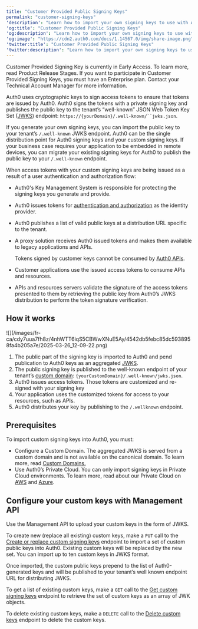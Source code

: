 ```yaml
---
title: "Customer Provided Public Signing Keys"
permalink: "customer-signing-keys"
'description': "Learn how to import your own signing keys to use with Auth0."
'og:title': "Customer Provided Public Signing Keys"
'og:description': "Learn how to import your own signing keys to use with Auth0."
'og:image': "https://cdn2.auth0.com/docs/1.14567.0/img/share-image.png"
'twitter:title': "Customer Provided Public Signing Keys"
'twitter:description': "Learn how to import your own signing keys to use with Auth0."
---
```


<Warning>

Customer Provided Signing Key is currently in Early Access. To learn more, read Product Release Stages. If you want to participate in Customer Provided Signing Keys, you must have an Enterprise plan. Contact your Technical Account Manager for more information.

</Warning>

Auth0 uses cryptographic keys to sign <Tooltip href="/docs/docs/fr-ca/glossary?term=access-token" tip="Jeton d’accès
Identifiant d’autorisation, sous la forme d’une chaîne opaque ou d’un JWT, utilisé pour accéder à une API." cta="Voir le glossaire">access tokens</Tooltip> to ensure that tokens are issued by Auth0. Auth0 signs the tokens with a private signing key and publishes the public key to the tenant’s “well-known” <Tooltip href="/docs/docs/fr-ca/glossary?term=json-web-token" tip="Jeton Web JSON (JWT)
Format standard de jeton d’ID (et souvent de jeton d’accès) utilisé pour représenter en toute sécurité des demandes entre deux parties." cta="Voir le glossaire">JSON Web Token</Tooltip> Key Set ([JWKS](/docs/fr-ca/secure/tokens/json-web-tokens/json-web-key-sets)) endpoint: `https://{yourDomain}/.well-known/``jwks.json`.

If you generate your own signing keys, you can import the public key to your tenant’s `/.well-known` JWKS endpoint. Auth0 can be the single distribution point for Auth0 signing keys and your custom signing keys. If your business case requires your application to be embedded in remote devices, you can migrate your existing signing keys for Auth0 to publish the public key to your `/.well-known` endpoint.

When access tokens with your custom signing keys are being issued as a result of a user authentication and <Tooltip href="/docs/docs/fr-ca/glossary?term=authorization-flow" tip="Flux d’autorisation
Octroi d’autorisation (ou flux de production) indiqué dans le cadre d’applications OAuth 2.0." cta="Voir le glossaire">authorization flow</Tooltip>:

* Auth0's Key Management System is responsible for protecting the signing keys you generate and provide.
* Auth0 issues tokens for [authentication and authorization](/docs/fr-ca/get-started/identity-fundamentals/authentication-and-authorization) as the <Tooltip href="/docs/docs/fr-ca/glossary?term=idp" tip="Fournisseur d’identité (IdP)
Service de stockage et de gestion des identités numériques." cta="Voir le glossaire">identity provider</Tooltip>.
* Auth0 publishes a list of valid public keys at a distribution URL specific to the tenant.
* A proxy solution receives Auth0 issued tokens and makes them available to legacy applications and APIs.

  <Warning>

  Tokens signed by customer keys cannot be consumed by [Auth0 APIs](https://auth0.com/docs/api).

  </Warning>

* Customer applications use the issued access tokens to consume APIs and resources.
* APIs and resources servers validate the signature of the access tokens presented to them by retrieving the public key from Auth0’s JWKS distribution to perform the token signature verification.

## How it works

<Frame>![](/images/fr-ca/cdy7uua7fh8z/4nhWTT6iqS5CBWwXNuE5Ay/4542db5febc85dc5938958fa4b205a7e/2025-03-26_12-09-22.png)</Frame>

1. The public part of the signing key is imported to Auth0 and pend publication to Auth0 keys as an aggregated [JWKS](/docs/fr-ca/secure/tokens/json-web-tokens/json-web-key-sets).
2. The public signing key is published to the well-known endpoint of your tenant’s [custom domain](/docs/fr-ca/customize/custom-domains): `{yourCustomDomain}/.well-known/jwks.json`.
3. Auth0 issues access tokens. Those tokens are customized and re-signed with your signing key
4. Your application uses the customized tokens for access to your resources, such as APIs.
5. Auth0 distributes your key by publishing to the `/.wellknown` endpoint.

## Prerequisites

To import custom signing keys into Auth0, you must:

* Configure a <Tooltip href="/docs/docs/fr-ca/glossary?term=custom-domain" tip="Domaine personnalisé
Domaine tiers avec un nom spécialisé ou reflétant votre marque." cta="Voir le glossaire">Custom Domain</Tooltip>. The aggregated JWKS is served from a custom domain and is not available on the canonical domain. To learn more, read [Custom Domains.](/docs/fr-ca/customize/custom-domains)
* Use Auth0’s Private Cloud. You can only import signing keys in Private Cloud environments. To learn more, read about our Private Cloud on [AWS](/docs/fr-ca/deploy-monitor/deploy-private-cloud/private-cloud-on-aws) and [Azure](/docs/fr-ca/deploy-monitor/deploy-private-cloud/private-cloud-on-azure).

## Configure your custom keys with Management API

Use the <Tooltip href="/docs/docs/fr-ca/glossary?term=management-api" tip="Management API
Un produit permettant aux clients d’effectuer des tâches administratives." cta="Voir le glossaire">Management API</Tooltip> to upload your custom keys in the form of JWKS.

To create new (replace all existing) custom keys, make a `PUT` call to the [Create or replace custom signing keys](https://auth0.com/docs/api/management/v2/keys/put-custom-signing-keys) endpoint to import a set of custom public keys into Auth0. Existing custom keys will be replaced by the new set. You can import up to ten custom keys in JWKS format.

<Callout icon="file-lines" color="#0EA5E9" iconType="regular">

Once imported, the custom public keys prepend to the list of Auth0-generated keys and will be published to your tenant’s well known endpoint URL for distributing JWKS.

</Callout>

To get a list of existing custom keys, make a `GET` call to the [Get custom signing keys](https://auth0.com/docs/api/management/v2/keys/get-custom-signing-keys) endpoint to retrieve the set of custom keys as an array of JWK objects.

To delete existing custom keys, make a `DELETE` call to the [Delete custom keys](https://auth0.com/docs/api/management/v2/keys/delete-custom-signing-keys) endpoint to delete the custom keys.